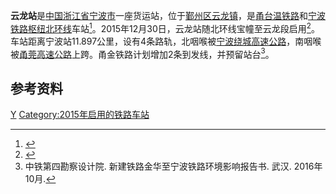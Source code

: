 {{coord|29.7764748|N|121.58773862|E|display=title|format=dms}}
{{Infobox China railway station 
|车站名称 = 云龙站
|车站名称拼音 = yún lóng zhàn
|车站地址 = [[浙江省|浙江省]][[宁波市|宁波市]][[鄞州区|鄞州区]][[云龙镇|云龙镇]]
|线路 = [[甬台温铁路|甬台温铁路]]<br>[[宁波铁路枢纽北环线|宁波铁路枢纽北环线]]
|归属 = [[上海铁路局|上海铁路局]][[宁波车务段|宁波车务段]]
|到发线数目 = 
|月台数目 = 
}}
'''云龙站'''是[[中国|中国]][[浙江省|浙江省]][[宁波市|宁波市]]一座货运站，位于[[鄞州区|鄞州区]][[云龙镇_(宁波市)|云龙镇]]，是[[甬台温铁路|甬台温铁路]]和[[宁波铁路枢纽北环线|宁波铁路枢纽北环线]]车站<ref>{{cite web|url=http://www.zjrailway.com/news/detail.php?Id=4712|title=宁波铁路枢纽工程开工建设 总投资超90亿|accessdate=2011-07-27|date=2010-01-05}}{{dead link|date=2017年11月 |bot=InternetArchiveBot |fix-attempted=yes }}</ref>。2015年12月30日，云龙站随北环线宝幢至云龙段启用<ref>{{cite web|url=http://news.cnnb.com.cn/system/2015/12/30/008450245.shtml|title=铁路北环线正式开通 货运列车不再从宁波城区通过|publisher=甬派客户端|date=2015-12-30|accessdate=2015-12-30|archive-date=2016-03-06|archive-url=https://web.archive.org/web/20160306093024/http://news.cnnb.com.cn/system/2015/12/30/008450245.shtml|dead-url=no}}</ref>。车站距离宁波站11.897公里，设有4条路轨，北咽喉被[[宁波绕城高速公路|宁波绕城高速公路]]，南咽喉被[[甬莞高速公路|甬莞高速公路]]上跨。甬金铁路计划增加2条到发线，并预留站台<ref>中铁第四勘察设计院. 新建铁路金华至宁波铁路环境影响报告书. 武汉. 2016年10月.</ref>。

==参考资料==
{{reflist}}

{{甬台温铁路}}
{{宁波铁路枢纽北环线}}
{{金甬铁路}}
{{China-rail-stub}}
[[Category:宁波市铁路车站|Y]]
[[Category:2015年启用的铁路车站|Category:2015年启用的铁路车站]]